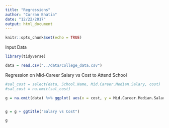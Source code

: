 ```yaml
---
title: "Regressions"
author: "Curran Bhatia"
date: "12/22/2017"
output: html_document
---
```


```r
knitr::opts_chunk$set(echo = TRUE)
```


Input Data
```r
library(tidyverse)

data = read.csv("../data/college_data.csv")

```

Regression on Mid-Career Salary vs Cost to Attend School
```r

#sal_cost = select(data, School.Name, Mid.Career.Median.Salary, cost)
#sal_cost = na.omit(sal_cost)

g = na.omit(data) %>% ggplot( aes(x = cost, y = Mid.Career.Median.Salary)) + geom_line() + geom_smooth(method='lm')


g = g + ggtitle("Salary vs Cost")

g




```


